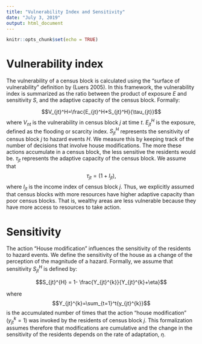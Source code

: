 ```yaml
---
title: "Vulnerability Index and Sensitivity"
date: "July 3, 2019"
output: html_document
---
```


```r
knitr::opts_chunk$set(echo = TRUE)
```

# Vulnerability index 

The vulnerability of a census block is calculated using the “surface of vulnerability” definition by (Luers 2005). In this framework, the vulnerability index is summarized as the ratio between the product of exposure $E$ and sensitivity $S$, and the adaptive capacity of the census block. Formally:

$$V_{jt}^Η=\frac{E_{jt}^Η*S_{jt}^Η}{\tau_{jt}}$$ 
where $V_{nt}$ is the vulnerability in census block $j$ at time $t$. $E_{jt}^Η$ is the exposure, defined as the flooding or scarcity index. $S_{jt}^Η$ represents the sensitivity of census block $j$ to hazard events $Η$. We measure this by keeping track of the number of decisions that involve house modifications. The more these actions accumulate in a census block, the less sensitive the residents would be. $\tau_{jt}$ represents the adaptive capacity of the census block. We assume that 
$$\tau_{jt}=(1+Ι_{jt}),$$ 
where $Ι_{jt}$ is the income index of census block $j$. Thus, we explicitly assumed that census blocks with more resources have higher adaptive capacity than poor census blocks. That is, wealthy areas are less vulnerable because they have more access to resources to take action. 

# Sensitivity 

The action “House modification” influences the sensitivity of the residents to hazard events. We define the sensitivity of the house as a change of the perception of the magnitude of a hazard. Formally, we assume that sensitivity $S_{jt}^Η$ is defined by:

$$S_{jt}^{Η} = 1- \frac{Y_{jt}^{k}}{Y_{jt}^{k}+\eta}$$

where 
$$Y_{jt}^{k}=\sum_{t=1}^t{y_{jt}^{k}}$$ 
is the accumulated number of times that the action “house modification” ($y_{jt}^{k}=1$) was invoked by the residents of census block $j$. This formalization assumes therefore that modifications are cumulative and the change in the sensitivity of the residents depends on the rate of adaptation, $\eta$.



